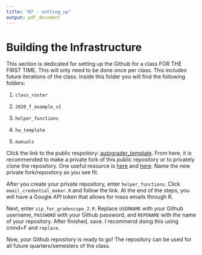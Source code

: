 ```yaml
---
title: "07 - setting_up"
output: pdf_document
---
```


# Building the Infrastructure {#build_inf}

This section is dedicated for setting up the Github for a class FOR THE FIRST TIME. This will only need to be done once per class. This includes future iterations of the class. Inside this folder you will find the following folders:

1) `class_roster`

2) `2020_f_example_v1`

3) `helper_functions`

4) `hw_template`

5) `manuals`

Click the link to the public respoitory: [autograder_template](https://github.com/datawranglingUCSBecon/autograder_template). From here, it is recommended to make a private fork of this public repository or to privately clone the repository. One useful resource is [here](https://blog.8bitzen.com/posts/creating-a-private-fork-of-a-public-repo-on-github) and [here](https://gist.github.com/0xjac/85097472043b697ab57ba1b1c7530274). Name the new private fork/repository as you see fit.

After you create your private repository, enter `helper_functions`. Click `email_credential_maker.R` and follow the link. At the end of the steps, you will have a Google API token that allows for mass emails through R.

Next, enter `zip_for_gradescope_2.R`. Replace `USERNAME` with your Github username, `PASSWORD` with your Github password, and `REPONAME` with the name of your repository. After finished, save. I recommend doing this using cmnd+F and `replace`.

Now, your Github repository is ready to go! The repository can be used for all future quarters/semesters of the class.
